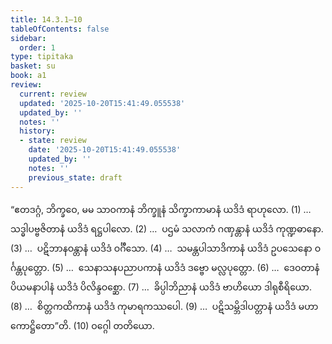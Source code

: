 ```yaml
---
title: 14.3.1–10
tableOfContents: false
sidebar:
  order: 1
type: tipitaka
basket: su
book: a1
review:
  current: review
  updated: '2025-10-20T15:41:49.055538'
  updated_by: ''
  notes: ''
  history:
  - state: review
    date: '2025-10-20T15:41:49.055538'
    updated_by: ''
    notes: ''
    previous_state: draft
---
```



<DynamicBreadcrumb />


<ReviewStatus review={frontmatter.review} showDetails={true} />

<HypothesisAnnotation frontmatter={frontmatter} />

<Division number="209" book="a1" e="ch" v="15" p="24">

<Paragraph number="294" book="a1">
“ဧတဒဂ္ဂံ, ဘိက္ခဝေ, မမ သာဝကာနံ ဘိက္ခူနံ သိက္ခာကာမာနံ ယဒိဒံ ရာဟုလော. (1)
</Paragraph>

</Division>
<Division number="210" book="a1" e="ch" v="15" p="25">

<Paragraph number="295" book="a1">
…  သဒ္ဓါပဗ္ဗဇိတာနံ ယဒိဒံ ရဋ္ဌပါလော. (2)
</Paragraph>

</Division>
<Division number="211" book="a1" e="ch" v="15" p="25">

<Paragraph number="296" book="a1">
…  ပဌမံ သလာကံ ဂဏှန္တာနံ ယဒိဒံ ကုဏ္ဍဓာနော. (3)
</Paragraph>

</Division>
<Division number="212" book="a1" e="ch" v="15" p="25">

<Paragraph number="297" book="a1">
…  ပဋိဘာနဝန္တာနံ ယဒိဒံ ဝင်္ဂီသော. (4)
</Paragraph>

</Division>
<Division number="213" book="a1" e="ch" v="15" p="25">

<Paragraph number="298" book="a1">
…  သမန္တပါသာဒိကာနံ ယဒိဒံ ဥပသေနော ဝင်္ဂန္တပုတ္တော. (5)
</Paragraph>

</Division>
<Division number="214" book="a1" e="ch" v="15" p="25">

<Paragraph number="299" book="a1">
…  သေနာသနပညာပကာနံ ယဒိဒံ ဒဗ္ဗော မလ္လပုတ္တော. (6)
</Paragraph>

</Division>
<Division number="215" book="a1" e="ch" v="15" p="25">

<Paragraph number="300" book="a1">
…  ဒေဝတာနံ ပိယမနာပါနံ ယဒိဒံ ပိလိန္ဒဝစ္ဆော. (7)
</Paragraph>

</Division>
<Division number="216" book="a1" e="ch" v="15" p="25">

<Paragraph number="301" book="a1">
…  ခိပ္ပါဘိညာနံ ယဒိဒံ ဗာဟိယော ဒါရုစီရိယော. (8)
</Paragraph>

</Division>
<Division number="217" book="a1" e="ch" v="15" p="25">

<Paragraph number="302" book="a1">
…  စိတ္တကထိကာနံ ယဒိဒံ ကုမာရကဿပေါ. (9)
</Paragraph>

</Division>
<Division number="218" book="a1" e="ch" v="15" p="25">

<Paragraph number="303" book="a1">
…  ပဋိသမ္ဘိဒါပတ္တာနံ ယဒိဒံ မဟာကောဋ္ဌိတော”တိ. (10)

</Paragraph>
</Division>

<Paragraph number="304" type="center" book="a1">
ဝဂ္ဂေါ တတိယော.
</Paragraph>
